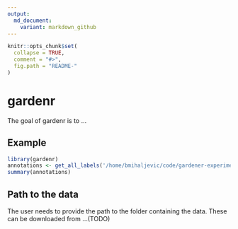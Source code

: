 ```yaml
---
output:
  md_document:
    variant: markdown_github
---
```


<!-- README.md is generated from README.Rmd. Please edit that file -->

```r
knitr::opts_chunk$set(
  collapse = TRUE,
  comment = "#>",
  fig.path = "README-"
)
```

# gardenr

The goal of gardenr is to ...

## Example


```r
library(gardenr)
annotations <- get_all_labels('/home/bmihaljevic/code/gardener-experiment-data/data/') 
summary(annotations)
``` 

## Path to the data

The user needs to provide the path to the folder containing the data. These can be downloaded from ...(TODO)
